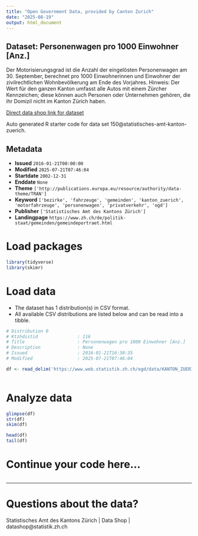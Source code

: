 ```yaml
---
title: "Open Government Data, provided by Canton Zurich"
date: "2025-08-19"
output: html_document
---
```


## Dataset: Personenwagen pro 1000 Einwohner [Anz.]

Der Motorisierungsgrad ist die Anzahl der eingelösten Personenwagen am 30. September, berechnet pro 1000 Einwohnerinnen und Einwohner der zivilrechtlichen Wohnbevölkerung am Ende des Vorjahres. Hinweis: Der Wert für den ganzen Kanton umfasst alle Autos mit einem Zürcher Kennzeichen; diese können auch Personen oder Unternehmen gehören, die ihr Domizil nicht im Kanton Zürich haben.

[Direct data shop link for dataset](https://www.zh.ch/de/politik-staat/statistik-daten/datenkatalog.html#/datasets/150@statistisches-amt-kanton-zuerich)

Auto generated R starter code for data set 150@statistisches-amt-kanton-zuerich.

## Metadata

- **Issued** `2016-01-21T00:00:00`
- **Modified** `2025-07-21T07:46:04`
- **Startdate** `2002-12-31`
- **Enddate** `None`
- **Theme** `['http://publications.europa.eu/resource/authority/data-theme/TRAN']`
- **Keyword** `['bezirke', 'fahrzeuge', 'gemeinden', 'kanton_zuerich', 'motorfahrzeuge', 'personenwagen', 'privatverkehr', 'ogd']`
- **Publisher** `['Statistisches Amt des Kantons Zürich']`
- **Landingpage** `https://www.zh.ch/de/politik-staat/gemeinden/gemeindeportraet.html`


# Load packages

```r

library(tidyverse)
library(skimr)

```

# Load data

-   The dataset has 1 distribution(s) in CSV format.
-   All available CSV distributions are listed below and can be read into a tibble.

```r

# Distribution 0
# Ktzhdistid               : 116
# Title                    : Personenwagen pro 1000 Einwohner [Anz.]
# Description              : None
# Issued                   : 2016-01-21T16:30:35
# Modified                 : 2025-07-21T07:46:04

df <- read_delim('https://www.web.statistik.zh.ch/ogd/data/KANTON_ZUERICH_399.csv')



```

# Analyze data

```r

glimpse(df)
str(df)
skim(df)

head(df)
tail(df)

```

# Continue your code here...

```r

```

------------------------------------------------------------------------

# Questions about the data?

Statistisches Amt des Kantons Zürich | Data Shop | datashop@statistik.zh.ch
